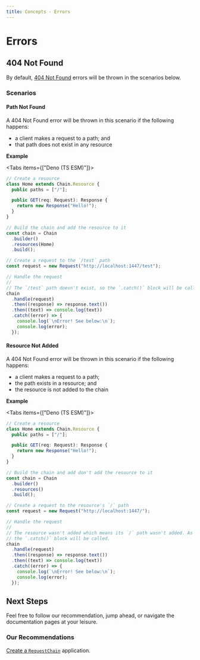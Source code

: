 ```yaml
---
title: Concepts - Errors
---
```



# Errors

## 404 Not Found

By default, [404 Not Found](https://developer.mozilla.org/en-US/docs/Web/HTTP/Status/404) errors will be thrown in the scenarios below.

### Scenarios

#### Path Not Found

A 404 Not Found error will be thrown in this scenario if the following happens:

- a client makes a request to a path; and
- that path does not exist in any resource

__Example__

<Tabs items={["Deno (TS ESM)"]}>
<Tab>
```ts showLineNumbers
// Create a resource
class Home extends Chain.Resource {
  public paths = ["/"];

  public GET(req: Request): Response {
    return new Response("Hello!");
  }
}

// Build the chain and add the resource to it
const chain = Chain
  .builder()
  .resources(Home)
  .build();

// Create a request to the `/test` path
const request = new Request("http://localhost:1447/test");

// Handle the request
//
// The `/test` path doesn't exist, so the `.catch()` block will be called
chain
  .handle(request)
  .then((response) => response.text())
  .then((text) => console.log(text))
  .catch((error) => {
    console.log(`\nError! See below:\n`);
    console.log(error);
  });
```
</Tab>
</Tabs>

#### Resource Not Added

A 404 Not Found error will be thrown in this scenario if the following happens:

- a client makes a request to a path;
- the path exists in a resource; and
- the resource is not added to the chain

__Example__

<Tabs items={["Deno (TS ESM)"]}>
<Tab>
```ts
// Create a resource
class Home extends Chain.Resource {
  public paths = ["/"];

  public GET(req: Request): Response {
    return new Response("Hello!");
  }
}

// Build the chain and add don't add the resource to it
const chain = Chain
  .builder()
  .resources()
  .build();

// Create a request to the resource's `/` path
const request = new Request("http://localhost:1447/");

// Handle the request
//
// The resource wasn't added which means its `/` path wasn't added. As a result,
// the `.catch()` block will be called.
chain
  .handle(request)
  .then((response) => response.text())
  .then((text) => console.log(text))
  .catch((error) => {
    console.log(`\nError! See below:\n`);
    console.log(error);
  });
```
</Tab>
</Tabs>

## Next Steps

Feel free to follow our recommendation, jump ahead, or navigate the documentation pages at your leisure.

### Our Recommendations

[Create a `RequestChain`](../chains/request-chain/create-the-chain) application.
